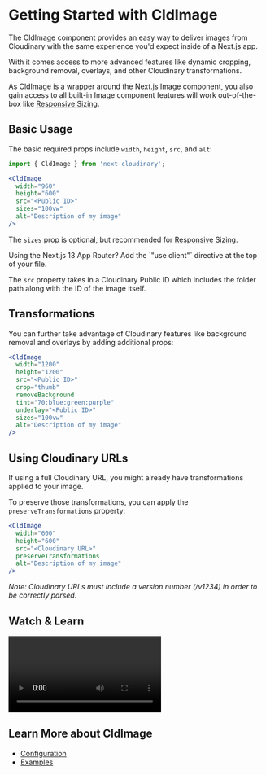 


<Head>
  <title>CldImage - Next Cloudinary</title>
  <meta name="og:title" content="Getting Started with CldImage - Next Cloudinary" />
  <meta name="og:url" content={`https://next.cloudinary.dev/cldimage/basic-usage`} />
</Head>

<OgImage
  title="CldImage"
  twitterTitle="Getting Started with CldImage"
/>

# Getting Started with CldImage

The CldImage component provides an easy way to deliver images from Cloudinary with the same experience you'd expect inside of a Next.js app.

With it comes access to more advanced features like dynamic cropping, background removal, overlays, and other Cloudinary transformations.

As CldImage is a wrapper around the Next.js Image component, you also gain access to all built-in Image component features will work out-of-the-box like [Responsive Sizing](/guides/responsive-images).

## Basic Usage

The basic required props include `width`, `height`, `src`, and `alt`:

```jsx
import { CldImage } from 'next-cloudinary';

<CldImage
  width="960"
  height="600"
  src="<Public ID>"
  sizes="100vw"
  alt="Description of my image"
/>
```

The `sizes` prop is optional, but recommended for [Responsive Sizing](/guides/responsive-images).

<Callout emoji={false}>
  Using the Next.js 13 App Router? Add the `"use client"` directive at the top of your file.
</Callout>

<div style={{ maxWidth: 500, margin: '0 auto' }}>
  <p className="nx-mt-6">
  <CldImage
    width="960"
    height="600"
    src={`${process.env.IMAGES_DIRECTORY}/turtle`}
    sizes="100vw"
    alt="Turtle in the ocean"
  />
  </p>
</div>

The `src` property takes in a Cloudinary Public ID which includes the folder path along with the ID of the image itself.

## Transformations

You can further take advantage of Cloudinary features like background removal and overlays by adding additional props:

```jsx
<CldImage
  width="1200"
  height="1200"
  src="<Public ID>"
  crop="thumb"
  removeBackground
  tint="70:blue:green:purple"
  underlay="<Public ID>"
  sizes="100vw"
  alt="Description of my image"
/>
```

<div style={{ maxWidth: 500, margin: '0 auto' }}>
  <CldImage
    width="1200"
    height="1200"
    src={`${process.env.IMAGES_DIRECTORY}/turtle`}
    crop="thumb"
    removeBackground
    tint="70:blue:green:purple"
    underlay={`${process.env.IMAGES_DIRECTORY}/galaxy`}
    sizes="100vw"
    alt="Turtle in the ocean"
  />
</div>

## Using Cloudinary URLs

If using a full Cloudinary URL, you might already have transformations applied to your image.

To preserve those transformations, you can apply the `preserveTransformations` property:

```jsx
<CldImage
  width="600"
  height="600"
  src="<Cloudinary URL>"
  preserveTransformations
  alt="Description of my image"
/>
```

*Note: Cloudinary URLs must include a version number (/v1234) in order to be correctly parsed.*

## Watch & Learn

<Video
  title="Automatic Image Optimization & Dynamic Cropping in Next.js with Next Cloudinary"
  url="https://www.youtube.com/watch?v=oj2-BcZ8szk"
/>

## Learn More about CldImage
* [Configuration](/cldimage/configuration)
* [Examples](/cldimage/examples)
